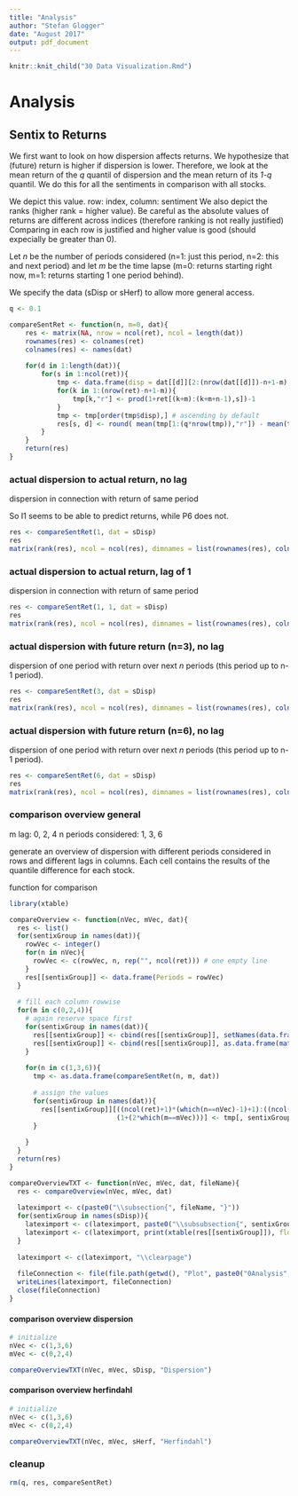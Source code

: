 ```yaml
---
title: "Analysis"
author: "Stefan Glogger"
date: "August 2017"
output: pdf_document
---
```


```r
knitr::knit_child("30 Data Visualization.Rmd")
```

# Analysis

## Sentix to Returns

We first want to look on how dispersion affects returns. We hypothesize that (future) return is higher if dispersion is lower. Therefore, we look at the mean return of the *q* quantil of dispersion and the mean return of its *1-q* quantil. We do this for all the sentiments in comparison with all stocks. 

We depict this value. row: index, column: sentiment
We also depict the ranks (higher rank = higher value). Be careful as the absolute values of returns are different across indices (therefore ranking is not really justified) Comparing in each row is justified and higher value is good (should expecially be greater than 0).

Let *n* be the number of periods considered (n=1: just this period, n=2: this and next period) and let *m* be the time lapse (m=0: returns starting right now, m=1: returns starting 1 one period behind).

We specify the data (sDisp or sHerf) to allow more general access.

```r
q <- 0.1

compareSentRet <- function(n, m=0, dat){
    res <- matrix(NA, nrow = ncol(ret), ncol = length(dat))
    rownames(res) <- colnames(ret)
    colnames(res) <- names(dat)
    
    for(d in 1:length(dat)){
        for(s in 1:ncol(ret)){
            tmp <- data.frame(disp = dat[[d]][2:(nrow(dat[[d]])-n+1-m),s+1]) # 2 as returns start one date behind
            for(k in 1:(nrow(ret)-n+1-m)){
                tmp[k,"r"] <- prod(1+ret[(k+m):(k+m+n-1),s])-1
            }
            tmp <- tmp[order(tmp$disp),] # ascending by default
            res[s, d] <- round( mean(tmp[1:(q*nrow(tmp)),"r"]) - mean(tmp[((1-q)*nrow(tmp)):nrow(tmp), "r"]) , 3)
        }
    }
    return(res)
}
```



### actual dispersion to actual return, no lag

dispersion in connection with return of same period

So I1 seems to be able to predict returns, while P6 does not. 



```r
res <- compareSentRet(1, dat = sDisp)
res
matrix(rank(res), ncol = ncol(res), dimnames = list(rownames(res), colnames(res)))
```

### actual dispersion to actual return, lag of 1

dispersion in connection with return of same period


```r
res <- compareSentRet(1, 1, dat = sDisp)
res
matrix(rank(res), ncol = ncol(res), dimnames = list(rownames(res), colnames(res)))
```

### actual dispersion with future return (n=3), no lag

dispersion of one period with return over next *n* periods (this period up to n-1 period).

```r
res <- compareSentRet(3, dat = sDisp)
res
matrix(rank(res), ncol = ncol(res), dimnames = list(rownames(res), colnames(res)))

```

### actual dispersion with future return (n=6), no lag

dispersion of one period with return over next *n* periods (this period up to n-1 period).

```r
res <- compareSentRet(6, dat = sDisp)
res
matrix(rank(res), ncol = ncol(res), dimnames = list(rownames(res), colnames(res)))
```





### comparison overview general

m lag: 0, 2, 4
n periods considered: 1, 3, 6

generate an overview of dispersion with different periods considered in rows and different lags in columns. Each cell contains the results of the quantile difference for each stock.

function for comparison

```r
library(xtable)

compareOverview <- function(nVec, mVec, dat){
  res <- list()
  for(sentixGroup in names(dat)){
    rowVec <- integer()
    for(n in nVec){
      rowVec <- c(rowVec, n, rep("", ncol(ret))) # one empty line
    }
    res[[sentixGroup]] <- data.frame(Periods = rowVec)
  }
  
  # fill each column rowwise
  for(m in c(0,2,4)){
    # again reserve space first
    for(sentixGroup in names(dat)){
      res[[sentixGroup]] <- cbind(res[[sentixGroup]], setNames(data.frame(rep(c(colnames(ret), ""), length(nVec))), paste("Lag", m)))
      res[[sentixGroup]] <- cbind(res[[sentixGroup]], as.data.frame(matrix("", ncol=1, nrow=(length(nVec)*(ncol(ret)+1))), stringsAsFactors = F))
    }
    
    for(n in c(1,3,6)){
      tmp <- as.data.frame(compareSentRet(n, m, dat))
      
      # assign the values
      for(sentixGroup in names(dat)){
        res[[sentixGroup]][((ncol(ret)+1)*(which(n==nVec)-1)+1):((ncol(ret)+1)*which(n==nVec)-1), 
                           (1+(2*which(m==mVec)))] <- tmp[, sentixGroup]
      }    
      
    }
  }
  return(res)
}

compareOverviewTXT <- function(nVec, mVec, dat, fileName){
  res <- compareOverview(nVec, mVec, dat)
  
  lateximport <- c(paste0("\\subsection{", fileName, "}"))
  for(sentixGroup in names(sDisp)){
    lateximport <- c(lateximport, paste0("\\subsubsection{", sentixGroup, "}"))
    lateximport <- c(lateximport, print(xtable(res[[sentixGroup]]), floating = FALSE))
  }
  
  lateximport <- c(lateximport, "\\clearpage")
  
  fileConnection <- file(file.path(getwd(), "Plot", paste0("0Analysis", fileName,".txt")))
  writeLines(lateximport, fileConnection)
  close(fileConnection)
}
```

#### comparison overview dispersion

```r
# initialize
nVec <- c(1,3,6)
mVec <- c(0,2,4)

compareOverviewTXT(nVec, mVec, sDisp, "Dispersion")
```

#### comparison overview herfindahl

```r
# initialize
nVec <- c(1,3,6)
mVec <- c(0,2,4)

compareOverviewTXT(nVec, mVec, sHerf, "Herfindahl")
```


### cleanup
```r
rm(q, res, compareSentRet)
```